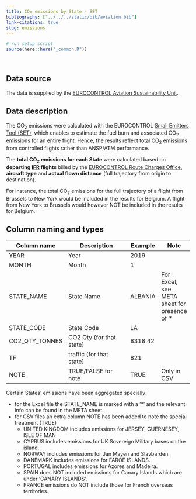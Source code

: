 ```yaml
---
title: CO₂ emissions by State - SET
bibliography: ["../../../static/bib/aviation.bib"]
link-citations: true
slug: emissions
---
```

```r
# run setup script
source(here::here("_common.R"))
```
<br>

## Data source
The data is supplied by the [EUROCONTROL Aviation Sustainability Unit][env].


## Data description
The CO<sub>2</sub> emissions were calculated with the EUROCONTROL [Small Emitters Tool (SET)][set],
which enables to estimate the fuel burn and associated CO<sub>2</sub> emissions for an entire flight.
Hence, the results reflect total CO<sub>2</sub> emissions from controlled flights rather than ANSP/ATM performance. 

The **total CO<sub>2</sub> emissions for each State** were calculated based on **departing [IFR](/acronym/ifr/) flights**
billed by the [EUROCONTROL Route Charges Office][crco],
**aircraft type** and **actual flown distance** (full trajectory from origin to destination). 

For instance, the total CO<sub>2</sub> emissions for the full trajectory of a flight from Brussels to
New York would be included in the results for Belgium. 
A flight from New York to Brussels would however NOT be included in the results for Belgium.  


## Column naming and types

| Column name    | Description              | Example | Note |
|----------------|--------------------------|---------|------|
| YEAR           | Year                     | 2019    |      |
| MONTH          | Month                    | 1       |      |
| STATE_NAME     | State Name               | ALBANIA |For Excel, see META  sheet for presence of * |
| STATE_CODE     | State Code               | LA      |      |
| CO2_QTY_TONNES | CO2 Qty (for that state) | 8318.42 |      |
| TF             | traffic (for that state) | 821     |      |
| NOTE           | TRUE/FALSE for note      | TRUE    |Only in CSV |

Certain States' emissions have been aggregated specially:

* for the Excel file the STATE_NAME is marked with a '*' and the relevant info can be found in the META sheet.
* for CSV files an extra column NOTE has been added to note the special treatment (TRUE)
  - UNITED KINGDOM includes emissions for JERSEY, GUERNESEY, ISLE OF MAN
  - CYPRUS includes emissions for UK Sovereign Military bases on the island.
  - NORWAY includes emissions for Jan Mayen and Slavbarden.
  - DANEMARK includes emissions for FAROE ISLANDS.
  - PORTUGAL includes emissions for Azores and Madeira.
  - SPAIN does NOT included emissions for Canary Islands which are under 'CANARY ISLANDS'.
  - FRANCE emissions do NOT include those for French overseas territories.





[env]: https://www.eurocontrol.int/aviation-sustainability "EUROCONTROL Aviation Sustainability Unit"
[set]: https://www.eurocontrol.int/tool/small-emitters-tool "small emitters tool"
[crco]: https://www.eurocontrol.int/crco "EUROCONTROL Route Charges Office"